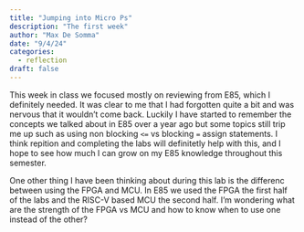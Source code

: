 ```yaml
---
title: "Jumping into Micro Ps"
description: "The first week"
author: "Max De Somma"
date: "9/4/24"
categories:
  - reflection
draft: false
---
```

 This week in class we focused mostly on reviewing from E85, which I definitely needed. It was clear to me that I had forgotten quite a bit and was nervous that it wouldn't come back. Luckily I have started to remember the concepts we talked about in E85 over a year ago but some topics still trip me up such as using non blocking `<=` vs blocking `=` assign statements. I think repition and completing the labs will definitetly help with this, and I hope to see how much I can grow on my E85 knowledge throughout this semester.

 One other thing I have been thinking about during this lab is the differenc between using the FPGA and MCU. In E85 we used the FPGA the first half of the labs and the RISC-V based MCU the second half. I'm wondering what are the strength of the FPGA vs MCU and how to know when to use one instead of the other?